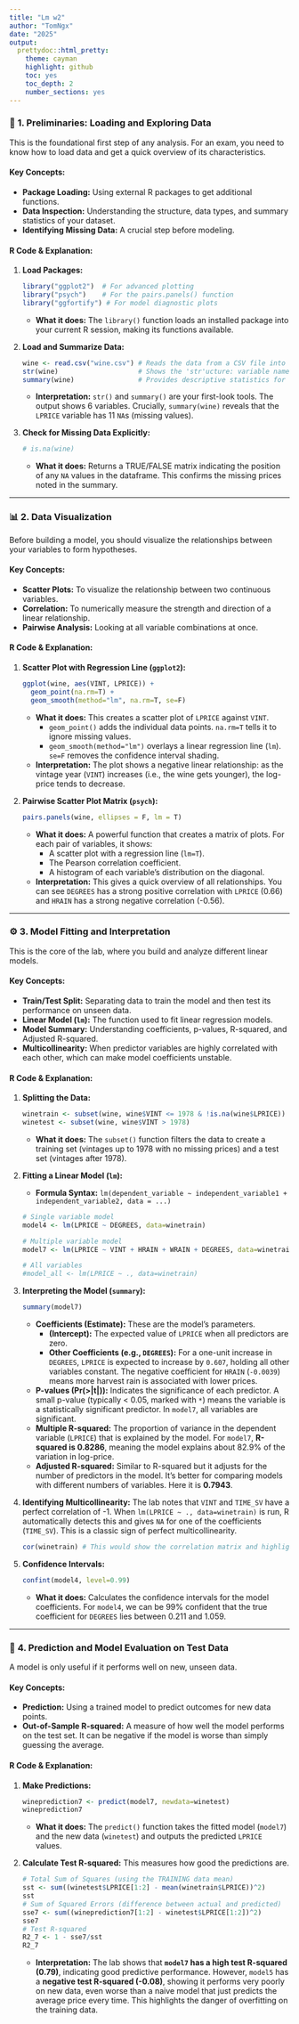 ```yaml
---
title: "Lm w2"
author: "TomNgx"
date: "2025"
output:
  prettydoc::html_pretty:
    theme: cayman
    highlight: github
    toc: yes
    toc_depth: 2
    number_sections: yes
---
```


### 🎯 **1. Preliminaries: Loading and Exploring Data**

This is the foundational first step of any analysis. For an exam, you need to know how to load data and get a quick overview of its characteristics.

#### **Key Concepts:**

-   **Package Loading:** Using external R packages to get additional functions.
-   **Data Inspection:** Understanding the structure, data types, and summary statistics of your dataset.
-   **Identifying Missing Data:** A crucial step before modeling.

#### **R Code & Explanation:**

1.  **Load Packages:**

    ```r
    library("ggplot2")  # For advanced plotting
    library("psych")    # For the pairs.panels() function
    library("ggfortify") # For model diagnostic plots
    ```

    -   **What it does:** The `library()` function loads an installed package into your current R session, making its functions available.

2.  **Load and Summarize Data:**

    ```r
    wine <- read.csv("wine.csv") # Reads the data from a CSV file into a dataframe named 'wine'
    str(wine)                    # Shows the 'str'ucture: variable names, data types (int, num), and first few observations.
    summary(wine)                # Provides descriptive statistics for each variable (Min, Max, Mean, Median, Quartiles).
    ```

    -   **Interpretation:** `str()` and `summary()` are your first-look tools. The output shows 6 variables. Crucially, `summary(wine)` reveals that the `LPRICE` variable has 11 `NA`s (missing values).

3.  **Check for Missing Data Explicitly:**

    ```r
    # is.na(wine)
    ```

    -   **What it does:** Returns a TRUE/FALSE matrix indicating the position of any `NA` values in the dataframe. This confirms the missing prices noted in the summary.

------------------------------------------------------------------------

### 📊 **2. Data Visualization**

Before building a model, you should visualize the relationships between your variables to form hypotheses.

#### **Key Concepts:**

-   **Scatter Plots:** To visualize the relationship between two continuous variables.
-   **Correlation:** To numerically measure the strength and direction of a linear relationship.
-   **Pairwise Analysis:** Looking at all variable combinations at once.

#### **R Code & Explanation:**

1.  **Scatter Plot with Regression Line (`ggplot2`):**

    ```r
    ggplot(wine, aes(VINT, LPRICE)) +
      geom_point(na.rm=T) +
      geom_smooth(method="lm", na.rm=T, se=F)
    ```

    -   **What it does:** This creates a scatter plot of `LPRICE` against `VINT`.
        -   `geom_point()` adds the individual data points. `na.rm=T` tells it to ignore missing values.
        -   `geom_smooth(method="lm")` overlays a linear regression line (`lm`). `se=F` removes the confidence interval shading.
    -   **Interpretation:** The plot shows a negative linear relationship: as the vintage year (`VINT`) increases (i.e., the wine gets younger), the log-price tends to decrease.

2.  **Pairwise Scatter Plot Matrix (`psych`):**

    ```r
    pairs.panels(wine, ellipses = F, lm = T)
    ```

    -   **What it does:** A powerful function that creates a matrix of plots. For each pair of variables, it shows:
        -   A scatter plot with a regression line (`lm=T`).
        -   The Pearson correlation coefficient.
        -   A histogram of each variable's distribution on the diagonal.
    -   **Interpretation:** This gives a quick overview of all relationships. You can see `DEGREES` has a strong positive correlation with `LPRICE` (0.66) and `HRAIN` has a strong negative correlation (-0.56).

------------------------------------------------------------------------

### ⚙️ **3. Model Fitting and Interpretation**

This is the core of the lab, where you build and analyze different linear models.

#### **Key Concepts:**

-   **Train/Test Split:** Separating data to train the model and then test its performance on unseen data.
-   **Linear Model (`lm`):** The function used to fit linear regression models.
-   **Model Summary:** Understanding coefficients, p-values, R-squared, and Adjusted R-squared.
-   **Multicollinearity:** When predictor variables are highly correlated with each other, which can make model coefficients unstable.

#### **R Code & Explanation:**

1.  **Splitting the Data:**

    ```r
    winetrain <- subset(wine, wine$VINT <= 1978 & !is.na(wine$LPRICE))
    winetest <- subset(wine, wine$VINT > 1978)
    ```

    -   **What it does:** The `subset()` function filters the data to create a training set (vintages up to 1978 with no missing prices) and a test set (vintages after 1978).

2.  **Fitting a Linear Model (`lm`):**

    -   **Formula Syntax:** `lm(dependent_variable ~ independent_variable1 + independent_variable2, data = ...)`

    <!-- end list -->

    ```r
    # Single variable model
    model4 <- lm(LPRICE ~ DEGREES, data=winetrain)

    # Multiple variable model
    model7 <- lm(LPRICE ~ VINT + HRAIN + WRAIN + DEGREES, data=winetrain)

    # All variables
    #model_all <- lm(LPRICE ~ ., data=winetrain)

    ```

3.  **Interpreting the Model (`summary`):**

    ```r
    summary(model7)
    ```

    -   **Coefficients (Estimate):** These are the model's parameters.
        -   **(Intercept):** The expected value of `LPRICE` when all predictors are zero.
        -   **Other Coefficients (e.g., `DEGREES`):** For a one-unit increase in `DEGREES`, `LPRICE` is expected to increase by `0.607`, holding all other variables constant. The negative coefficient for `HRAIN` (`-0.0039`) means more harvest rain is associated with lower prices.
    -   **P-values (Pr(\>\|t\|)):** Indicates the significance of each predictor. A small p-value (typically \< 0.05, marked with `*`) means the variable is a statistically significant predictor. In `model7`, all variables are significant.
    -   **Multiple R-squared:** The proportion of variance in the dependent variable (`LPRICE`) that is explained by the model. For `model7`, **R-squared is 0.8286**, meaning the model explains about 82.9% of the variation in log-price.
    -   **Adjusted R-squared:** Similar to R-squared but it adjusts for the number of predictors in the model. It's better for comparing models with different numbers of variables. Here it is **0.7943**.

4.  **Identifying Multicollinearity:** The lab notes that `VINT` and `TIME_SV` have a perfect correlation of -1. When `lm(LPRICE ~ ., data=winetrain)` is run, R automatically detects this and gives `NA` for one of the coefficients (`TIME_SV`). This is a classic sign of perfect multicollinearity.

    ```r
    cor(winetrain) # This would show the correlation matrix and highlight the issue.
    ```

5.  **Confidence Intervals:**

    ```r
    confint(model4, level=0.99)
    ```

    -   **What it does:** Calculates the confidence intervals for the model coefficients. For `model4`, we can be 99% confident that the true coefficient for `DEGREES` lies between 0.211 and 1.059.

------------------------------------------------------------------------

### 🧪 **4. Prediction and Model Evaluation on Test Data**

A model is only useful if it performs well on new, unseen data.

#### **Key Concepts:**

-   **Prediction:** Using a trained model to predict outcomes for new data points.
-   **Out-of-Sample R-squared:** A measure of how well the model performs on the test set. It can be negative if the model is worse than simply guessing the average.

#### **R Code & Explanation:**

1.  **Make Predictions:**

    ```r
    wineprediction7 <- predict(model7, newdata=winetest)
    wineprediction7
    ```

    -   **What it does:** The `predict()` function takes the fitted model (`model7`) and the new data (`winetest`) and outputs the predicted `LPRICE` values.

2.  **Calculate Test R-squared:** This measures how good the predictions are.

    ```r
    # Total Sum of Squares (using the TRAINING data mean)
    sst <- sum((winetest$LPRICE[1:2] - mean(winetrain$LPRICE))^2)
    sst
    # Sum of Squared Errors (difference between actual and predicted)
    sse7 <- sum((wineprediction7[1:2] - winetest$LPRICE[1:2])^2)
    sse7
    # Test R-squared
    R2_7 <- 1 - sse7/sst
    R2_7
    ```

    -   **Interpretation:** The lab shows that **`model7` has a high test R-squared (0.79)**, indicating good predictive performance. However, `model5` has a **negative test R-squared (-0.08)**, showing it performs very poorly on new data, even worse than a naive model that just predicts the average price every time. This highlights the danger of overfitting on the training data.
